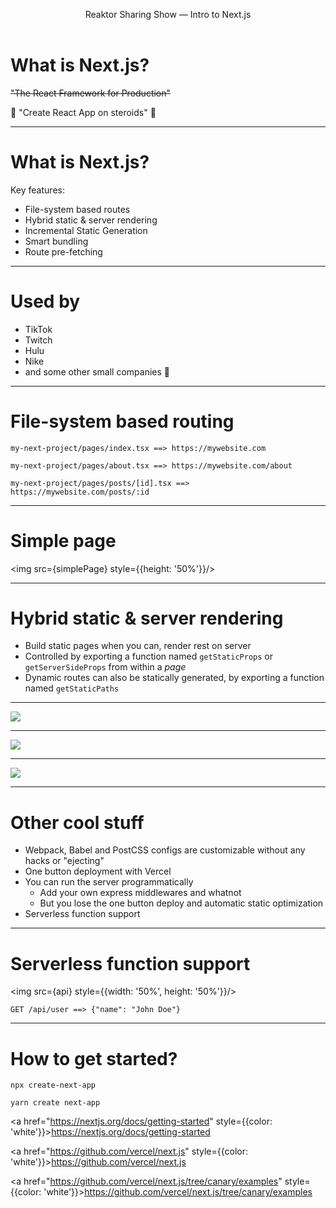 
<Head>
  <title>Reaktor Sharing Show — Intro to Next.js</title>
</Head>

<Header>

Reaktor Sharing Show — Intro to Next.js

</Header>


# What is Next.js?

 ~~"The React Framework for Production"~~

:pill: "Create React App on steroids" :pill:

---

# What is Next.js?

Key features:

- File-system based routes
- Hybrid static & server rendering
- Incremental Static Generation
- Smart bundling
- Route pre-fetching

---

# Used by


- TikTok
- Twitch
- Hulu
- Nike
- and some other small companies :slightly_smiling_face:


---

# File-system based routing

<Steps>

`my-next-project/pages/index.tsx ==> https://mywebsite.com`

`my-next-project/pages/about.tsx ==> https://mywebsite.com/about`

`my-next-project/pages/posts/[id].tsx ==> https://mywebsite.com/posts/:id`

</Steps>

---
# Simple page

<img src={simplePage} style={{height: '50%'}}/>

---

# Hybrid static & server rendering

- Build static pages when you can, render rest on server
- Controlled by exporting a function named `getStaticProps` or `getServerSideProps` from within a _page_
- Dynamic routes can also be statically generated, by exporting a function named `getStaticPaths`

---

<img src={staticGen}/>

---

<img src={incremental}/>

---

<img src={server}/>

---

# Other cool stuff

<Steps>

- Webpack, Babel and PostCSS configs are customizable without any hacks or "ejecting"
- One button deployment with Vercel
- You can run the server programmatically
  - Add your own express middlewares and whatnot
  - But you lose the one button deploy and automatic static optimization
- Serverless function support

</Steps>

---

# Serverless function support


<img src={api} style={{width: '50%', height: '50%'}}/>

`GET /api/user ==> {"name": "John Doe"}`

---

# How to get started?

`npx create-next-app`

`yarn create next-app`

<a href="https://nextjs.org/docs/getting-started" style={{color: 'white'}}>https://nextjs.org/docs/getting-started</a>

<a href="https://github.com/vercel/next.js" style={{color: 'white'}}>https://github.com/vercel/next.js</a>

<a href="https://github.com/vercel/next.js/tree/canary/examples" style={{color: 'white'}}>https://github.com/vercel/next.js/tree/canary/examples</a>












